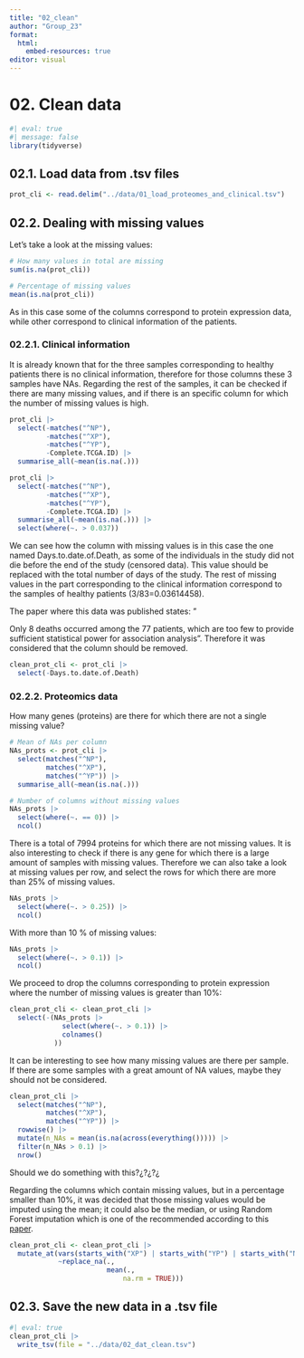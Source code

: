 ```yaml
---
title: "02_clean"
author: "Group_23"
format:
  html:
    embed-resources: true
editor: visual
---
```


# 02. Clean data

```r
#| eval: true 
#| message: false
library(tidyverse)
```

## 02.1. Load data from .tsv files

```r
prot_cli <- read.delim("../data/01_load_proteomes_and_clinical.tsv")
```

## 02.2. Dealing with missing values

Let's take a look at the missing values:

```r
# How many values in total are missing
sum(is.na(prot_cli))

# Percentage of missing values
mean(is.na(prot_cli))
```

As in this case some of the columns correspond to protein expression data, while other correspond to clinical information of the patients.

### 02.2.1. Clinical information

It is already known that for the three samples corresponding to healthy patients there is no clinical information, therefore for those columns these 3 samples have NAs. Regarding the rest of the samples, it can be checked if there are many missing values, and if there is an specific column for which the number of missing values is high.

```r
prot_cli |>
  select(-matches("^NP"),
         -matches("^XP"),
         -matches("^YP"),
         -Complete.TCGA.ID) |>
  summarise_all(~mean(is.na(.)))
```

```r
prot_cli |>
  select(-matches("^NP"),
         -matches("^XP"),
         -matches("^YP"),
         -Complete.TCGA.ID) |>
  summarise_all(~mean(is.na(.))) |>
  select(where(~. > 0.037))
```

We can see how the column with missing values is in this case the one named Days.to.date.of.Death, as some of the individuals in the study did not die before the end of the study (censored data). This value should be replaced with the total number of days of the study. The rest of missing values in the part corresponding to the clinical information correspond to the samples of healthy patients (3/83=0.03614458).

The paper where this data was published states: "

Only 8 deaths occurred among the 77 patients, which are too few to provide sufficient statistical power for association analysis". Therefore it was considered that the column should be removed.

```r
clean_prot_cli <- prot_cli |>
  select(-Days.to.date.of.Death)
```

### 02.2.2. Proteomics data

How many genes (proteins) are there for which there are not a single missing value?

```r
# Mean of NAs per column
NAs_prots <- prot_cli |>
  select(matches("^NP"),
         matches("^XP"),
         matches("^YP")) |>
  summarise_all(~mean(is.na(.))) 

# Number of columns without missing values
NAs_prots |>
  select(where(~. == 0)) |>
  ncol()
```

There is a total of 7994 proteins for which there are not missing values. It is also interesting to check if there is any gene for which there is a large amount of samples with missing values. Therefore we can also take a look at missing values per row, and select the rows for which there are more than 25% of missing values.

```r
NAs_prots |>
  select(where(~. > 0.25)) |>
  ncol()
```

With more than 10 % of missing values:

```r
NAs_prots |>
  select(where(~. > 0.1)) |>
  ncol()
```

We proceed to drop the columns corresponding to protein expression where the number of missing values is greater than 10%:

```r
clean_prot_cli <- clean_prot_cli |>
  select(-(NAs_prots |>
             select(where(~. > 0.1)) |>
             colnames()
           ))
```

It can be interesting to see how many missing values are there per sample. If there are some samples with a great amount of NA values, maybe they should not be considered.

```r
clean_prot_cli |>
  select(matches("^NP"),
         matches("^XP"),
         matches("^YP")) |>
  rowwise() |>
  mutate(n_NAs = mean(is.na(across(everything())))) |>
  filter(n_NAs > 0.1) |>
  nrow()
```

Should we do something with this?¿?¿?¿

Regarding the columns which contain missing values, but in a percentage smaller than 10%, it was decided that those missing values would be imputed using the mean; it could also be the median, or using Random Forest imputation which is one of the recommended according to this [paper](https://www.nature.com/articles/s41598-021-81279-4).

```r
clean_prot_cli <- clean_prot_cli |>
  mutate_at(vars(starts_with("XP") | starts_with("YP") | starts_with("NP")),
            ~replace_na(.,
                        mean(.,
                            na.rm = TRUE)))
```

## 02.3. Save the new data in a .tsv file

```r
#| eval: true 
clean_prot_cli |> 
  write_tsv(file = "../data/02_dat_clean.tsv")
```
